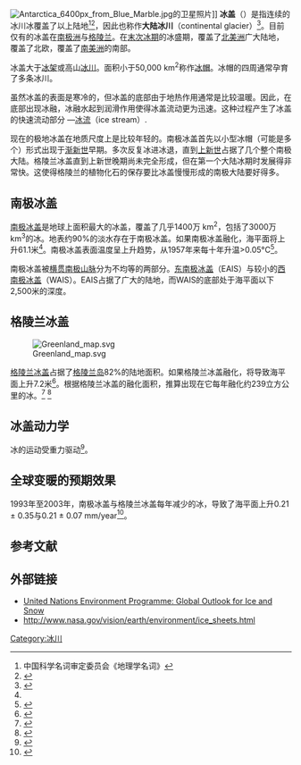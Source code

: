 [[File:Antarctica_6400px_from_Blue_Marble.jpg|thumb]]的卫星照片]]
'''冰盖'''（{{lang-en|ice sheet}}）是指连续的冰川冰覆盖了{{convert|50000|km2|sqmi|abbr=on|lk=off}}以上陆地<ref>中国科学名词审定委员会《地理学名词》</ref><ref>{{cite web |url=http://gemini.oscs.montana.edu/~geol445/hyperglac/glossary.htm |accessdate=2006-08-22 |title=Glossary of Important Terms in Glacial Geology |deadurl=yes |archiveurl=https://web.archive.org/web/20060829001754/http://gemini.oscs.montana.edu/~geol445/hyperglac/glossary.htm |archivedate=2006-08-29 }}</ref>，因此也称作'''大陆冰川'''（continental glacier）<ref>{{Cite web |url=http://amsglossary.allenpress.com/glossary/search?id=ice-sheet1 |title=American Meteorological Society, Glossary of Meteorology |accessdate=2012-09-17 |archive-date=2012-06-23 |archive-url=https://web.archive.org/web/20120623093132/http://amsglossary.allenpress.com/glossary/search?id=ice-sheet1 |dead-url=no }}</ref>。目前仅有的冰盖在[[南极洲|南极洲]]与[[格陵兰|格陵兰]]。在[[末次冰期|末次冰期]]的冰盛期，{{link-en|劳伦泰冰盖|Laurentide Ice Sheet}}覆盖了[[北美洲|北美洲]]广大陆地， {{link-en|威赫塞尔冰盖|Weichselian glaciation}}覆盖了北欧，{{link-en|巴塔哥尼亚冰盖|Patagonian Ice Sheet}}覆盖了[[南美洲|南美洲]]的南部。

冰盖大于[[冰架|冰架]]或高山[[冰川|冰川]]。面积小于50,000 km<sup>2</sup>称作[[冰帽|冰帽]]。冰帽的四周通常孕育了多条冰川。

虽然冰盖的表面是寒冷的，但冰盖的底部由于地热作用通常是比较温暖。因此，在底部出现冰融，冰融水起到润滑作用使得冰盖流动更为迅速。这种过程产生了冰盖的快速流动部分 —[[冰流|冰流]]（ice stream）.

现在的极地冰盖在地质尺度上是比较年轻的。南极冰盖首先以小型冰帽（可能是多个）形式出现于[[渐新世|渐新世]]早期。多次反复冰进冰退，直到[[上新世|上新世]]占据了几个整个南极大陆。格陵兰冰盖直到上新世晚期尚未完全形成，但在第一个大陆冰期时发展得非常快。这使得格陵兰的植物化石的保存要比冰盖慢慢形成的南极大陆要好得多。

==南极冰盖==
{{main|南极冰盖}}

[[南极冰盖|南极冰盖]]是地球上面积最大的冰盖，覆盖了几乎1400万 km<sup>2</sup>，包括了3000万 km<sup>3</sup>的冰。地表约90%的淡水存在于南极冰盖。如果南极冰盖融化，海平面将上升61.1米<ref name="IPCC" />。南极冰盖表面温度呈上升趋势，从1957年来每十年升温>0.05°C<ref name="SteigSchneider2009">{{cite journal|url=http://www.nature.com/doifinder/10.1038/nature07669|pages=459–462|title=Warming of the Antarctic ice-sheet surface since the 1957 International Geophysical Year|journal=Nature|volume=457|issue=7228|issn=1476-4687|date=2009/01|language=En|accessdate=2018-04-02|doi=10.1038/nature07669|author=Eric J. Steig, David P. Schneider, Scott D. Rutherford, Michael E. Mann, Josefino C. Comiso, Drew T. Shindell}}</ref>。

南极冰盖被[[横贯南极山脉|横贯南极山脉]]分为不均等的两部分。[[东南极冰盖|东南极冰盖]]（EAIS）与较小的[[西南极冰盖|西南极冰盖]]（WAIS）。EAIS占据了广大的陆地，而WAIS的底部处于海平面以下2,500米的深度。 

==格陵兰冰盖==
{{main|格陵兰冰盖}}
[[File:Greenland_map.svg|thumb]]

[[格陵兰冰盖|格陵兰冰盖]]占据了[[格陵兰岛|格陵兰岛]]82%的陆地面积。如果格陵兰冰盖融化，将导致海平面上升7.2米<ref name="IPCC">{{Cite web |url=http://www.grida.no/climate/ipcc_tar/wg1/412.htm#tab113 |title=''Some physical characteristics of ice on Earth'', Climate Change 2001: Working Group I: The Scientific Basis. Intergovernmental Panel on Climate Change (IPCC) |accessdate=2012-09-17 |archive-date=2007-12-16 |archive-url=https://web.archive.org/web/20071216235037/http://www.grida.no/climate/ipcc_tar/wg1/412.htm#tab113 |dead-url=no }}</ref>。根据格陵兰冰盖的融化面积，推算出现在它每年融化约239立方公里的冰。<ref>{{Cite web |url=http://www.realclimate.org/index.php/archives/2006/03/greenland-ice-and-other-glaciers/ |title=Rasmus Benestad et al.: ''The Greenland Ice''. Realclimate.org 2006 |accessdate=2012-09-17 |archive-date=2012-08-19 |archive-url=https://web.archive.org/web/20120819102729/http://www.realclimate.org/index.php/archives/2006/03/greenland-ice-and-other-glaciers/ |dead-url=no }}</ref> <ref>{{Cite web |url=http://news.bbc.co.uk/2/hi/science/nature/4783199.stm |title=''Greenland melt <nowiki>'speeding up'</nowiki>'', BBC News, 11 August 2006 |accessdate=2012-09-17 |archive-date=2019-10-03 |archive-url=https://web.archive.org/web/20191003151511/http://news.bbc.co.uk/2/hi/science/nature/4783199.stm |dead-url=no }}</ref>

==冰盖动力学==
{{main|冰盖动力学}}
冰的运动受重力驱动<ref name="GreveBlatter2009">{{cite book|author=Greve, R.; Blatter, H.|year=2009|title=Dynamics of Ice Sheets and Glaciers|publisher=Springer|doi=10.1007/978-3-642-03415-2|isbn=978-3-642-03414-5}}</ref>。 

==全球变暖的预期效果==
1993年至2003年，南极冰盖与格陵兰冰盖每年减少的冰，导致了海平面上升0.21 ± 0.35与0.21 ± 0.07 mm/year<ref>{{Cite web |url=http://www.ipcc.ch/pdf/assessment-report/ar4/wg1/ar4-wg1-spm.pdf |title=Richard B. Alley et al.:''Summary for Policymakers'', A report of Working Group I of the Intergovernmental Panel on Climate Change |accessdate=2012-09-17 |archive-date=2017-12-20 |archive-url=https://web.archive.org/web/20171220143410/http://www.ipcc.ch/pdf/assessment-report/ar4/wg1/ar4-wg1-spm.pdf |dead-url=no }}</ref>。

==参考文献==
{{reflist}}

==外部链接==
* [https://web.archive.org/web/20070608011925/http://www.unep.org/geo/geo_ice/ United Nations Environment Programme: Global Outlook for Ice and Snow]
* http://www.nasa.gov/vision/earth/environment/ice_sheets.html{{Wayback|url=http://www.nasa.gov/vision/earth/environment/ice_sheets.html |date=20120916074032 }}

{{冰}}
{{冰川}}

[[Category:冰川|Category:冰川]]